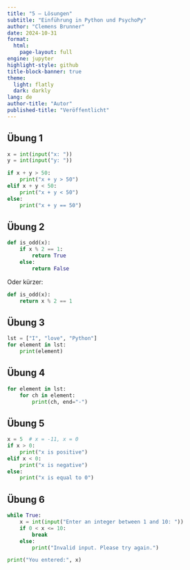 ```yaml
---
title: "5 – Lösungen"
subtitle: "Einführung in Python und PsychoPy"
author: "Clemens Brunner"
date: 2024-10-31
format:
  html:
    page-layout: full
engine: jupyter
highlight-style: github
title-block-banner: true
theme:
  light: flatly
  dark: darkly
lang: de
author-title: "Autor"
published-title: "Veröffentlicht"
---
```


## Übung 1

```python
x = int(input("x: "))
y = int(input("y: "))

if x + y > 50:
    print("x + y > 50")
elif x + y < 50:
    print("x + y < 50")
else:
    print("x + y == 50")
```


## Übung 2

```python
def is_odd(x):
    if x % 2 == 1:
        return True
    else:
        return False
```

Oder kürzer:

```python
def is_odd(x):
    return x % 2 == 1
```


## Übung 3

```python
lst = ["I", "love", "Python"]
for element in lst:
    print(element)
```


## Übung 4

```python
for element in lst:
    for ch in element:
        print(ch, end="-")
```


## Übung 5

```python
x = 5  # x = -11, x = 0
if x > 0:
    print("x is positive")
elif x < 0:
    print("x is negative")
else:
    print("x is equal to 0")
```


## Übung 6

```python
while True:
    x = int(input("Enter an integer between 1 and 10: "))
    if 0 < x <= 10:
        break
    else:
        print("Invalid input. Please try again.")

print("You entered:", x)
```
